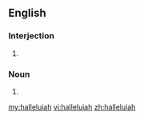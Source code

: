 ==English==

===Interjection===
{{en-interj}}

# {{alternative spelling of|[[hallelujah]]}}

===Noun===
{{en-noun}}

# {{alternative spelling of|[[hallelujah]]}}

[[my:halleluiah]]
[[vi:halleluiah]]
[[zh:halleluiah]]